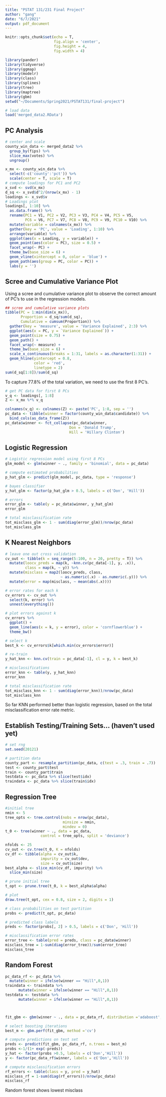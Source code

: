 ```yaml
---
title: "PSTAT 131/231 Final Project"
author: "gang"
date: "6/7/2021"
output: pdf_document
---
```


```r
knitr::opts_chunk$set(echo = T, 
                      fig.align = 'center',
                      fig.height = 4, 
                      fig.width = 4)

library(pander)
library(tidyverse)
library(ggmap)
library(modelr)
library(class)
library(splines)
library(tree)
library(maptree)
library(gbm)
setwd("~/Documents/Spring2021/PSTAT131/final-project")
```

```r
# load data
load('merged_data2.RData')
```

## PC Analysis

```r
# center and scale
county_win_data <- merged_data2 %>%
  group_by(fips) %>%
  slice_max(votes) %>%
  ungroup()

x_mx <- county_win_data %>% 
  select(-c('county':'pct')) %>% 
  scale(center = T, scale = T)
# compute loadings for PC1 and PC2
x_svd <- svd(x_mx)
d_sq <- x_svd$d^2/(nrow(x_mx) - 1)
loadings <- x_svd$v
# Loadings plot
loadings[, 1:10] %>%
  as.data.frame() %>%
  rename(PC1 = V1, PC2 = V2, PC3 = V3, PC4 = V4, PC5 = V5, 
         PC6 = V6, PC7 = V7, PC8 = V8, PC9 = V9, PC10 = V10) %>%
  mutate(variable = colnames(x_mx)) %>%
  gather(key = 'PC', value = 'Loading', 1:10) %>%
  arrange(variable) %>%
  ggplot(aes(x = Loading, y = variable)) +
  geom_point(aes(color = PC), size = 0.5) +
  facet_wrap(~ PC) +
  theme_bw(base_size = 6) +
  geom_vline(xintercept = 0, color = 'blue') +
  geom_path(aes(group = PC, color = PC)) +
  labs(y = '')
```


## Scree and Cumulative Variance Plot
Using a scree and cumulative variance plot to observe the correct amount of PC's to use in the regression models.
```r
## scree and cumulative variance plots
tibble(PC = 1:min(dim(x_mx)),
       Proportion = d_sq/sum(d_sq),
       Cumulative = cumsum(Proportion)) %>%
  gather(key = 'measure', value = 'Variance Explained', 2:3) %>%
  ggplot(aes(x = PC, y = `Variance Explained`)) +
  geom_point(size = 0.75) +
  geom_path() +
  facet_wrap(~ measure) +
  theme_bw(base_size = 6) +
  scale_x_continuous(breaks = 1:31, labels = as.character(1:31)) +
  geom_hline(yintercept = 0.8,
             color = 'red',
             linetype = 2)
sum(d_sq[1:8])/sum(d_sq)
```
To capture 77.8% of the total variation, we need to use the first 8 PC's.

```r
# get PC data for first 8 PCs
v_q <- loadings[, 1:8]
Z <- x_mx %*% v_q

colnames(v_q) <- colnames(Z) <- paste('PC', 1:8, sep = '')
pc_data <- tibble(winner = factor(county_win_data$candidate)) %>%
  bind_cols(as_data_frame(Z))
pc_data$winner <- fct_collapse(pc_data$winner,
                             Don = 'Donald Trump',
                             Hill = 'Hillary Clinton')
```

## Logistic Regression
```r
# Logistic regression model using first 8 PCs
glm_model <- glm(winner ~ ., family = 'binomial', data = pc_data)

# compute estimated probabilities
p_hat_glm <- predict(glm_model, pc_data, type = 'response')

# bayes classifier
y_hat_glm <- factor(p_hat_glm > 0.5, labels = c('Don', 'Hill'))

# errors
error_glm <- table(y = pc_data$winner, y_hat_glm)
error_glm

# total misclassification rate
tot_misclass_glm <- 1 - sum(diag(error_glm))/nrow(pc_data)
tot_misclass_glm
```


## K Nearest Neighbors
```r
# leave one out cross validation
cv_out <- tibble(k = seq_range(5:100, n = 20, pretty = T)) %>%
  mutate(loocv_preds = map(k, ~knn.cv(pc_data[-1], y, .x)),
         class = map(k, ~ y)) %>%
  mutate(misclass = map2(loocv_preds, class, 
                         ~ as.numeric(.x) - as.numeric(.y))) %>%
  mutate(error = map(misclass, ~ mean(abs(.x))))

# error rates for each k
cv_errors <- cv_out %>% 
  select(k, error) %>% 
  unnest(everything()) 

# plot errors against k
cv_errors %>%
  ggplot() +
  geom_line(aes(x = k, y = error), color = 'cornflowerblue') +
  theme_bw()

# select k
best_k <- cv_errors$k[which.min(cv_errors$error)]

# re-train
y_hat_knn <- knn.cv(train = pc_data[-1], cl = y, k = best_k)

# misclassifications
error_knn <- table(y, y_hat_knn)
error_knn

# total misclassification rate
tot_misclass_knn <- 1 - sum(diag(error_knn))/nrow(pc_data)
tot_misclass_knn
```

So far KNN performed better than logistic regression, based on the total misclassification error rate metric.


## Establish Testing/Training Sets... (haven't used yet)
```r
# set rng
set.seed(20121)

# partition data
county_part <- resample_partition(pc_data, c(test = .3, train = .7))
test <- county_part$test
train <- county_part$train
testdata <- pc_data %>% slice(test$idx)
traindata <- pc_data %>% slice(train$idx)
```


## Regression Tree
```r
#initial tree
nmin <- 5
tree_opts <- tree.control(nobs = nrow(pc_data), 
                          minsize = nmin, 
                          mindev = 0)
t_0 <- tree(winner ~ ., data = pc_data,
                control = tree_opts, split = 'deviance') 

nfolds <- 25
cv_out <- cv.tree(t_0, K = nfolds)
cv_df <- tibble(alpha = cv_out$k,
                impurity = cv_out$dev,
                size = cv_out$size)
best_alpha <- slice_min(cv_df, impurity) %>%
  slice_min(size)

# prune initial tree
t_opt <- prune.tree(t_0, k = best_alpha$alpha)

# plot
draw.tree(t_opt, cex = 0.8, size = 2, digits = 1)

# class probabilities on test partition
probs <- predict(t_opt, pc_data)

# predicted class labels
preds <- factor(probs[, 2] > 0.5, labels = c('Don', 'Hill'))

# misclassification error rates
error_tree <- table(pred = preds, class = pc_data$winner)
misclass_tree = 1-sum(diag(error_tree))/sum(error_tree)
misclass_tree
```


## Random Forest 
```R
pc_data_rf <- pc_data %>%
  mutate(winner = ifelse(winner == "Hill",0,1))
traindata <- traindata %>%
      mutate(winner = ifelse(winner == "Hill",0,1))
testdata <- testdata %>%
      mutate(winner = ifelse(winner == "Hill",0,1))



fit_gbm <- gbm(winner ~ ., data = pc_data_rf, distribution ='adaboost', interaction.depth =3, n.trees =100, cv.folds = 5)

# select boosting iterations
best_m <- gbm.perf(fit_gbm, method ='cv')

# compute predictions on test set
preds <- predict(fit_gbm, pc_data_rf, n.trees = best_m)
probs <-1/(1+ exp(-preds))
y_hat <- factor(probs >0.5, labels = c('Don','Hill'))
y <- factor(pc_data_rf$winner, labels = c('Don','Hill'))

# compute misclassification errors
rf_errors <- table(class = y, pred = y_hat)
misclass_rf = 1-sum(diag(rf_errors))/nrow(pc_data)
misclass_rf
```
Random forest shows lowest misclass

